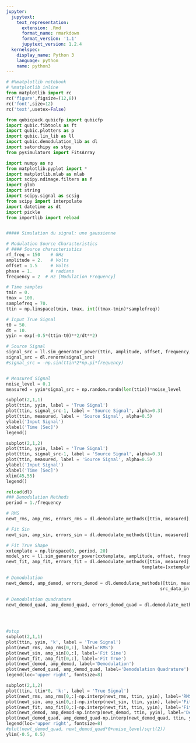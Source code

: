 ```yaml
---
jupyter:
  jupytext:
    text_representation:
      extension: .Rmd
      format_name: rmarkdown
      format_version: '1.1'
      jupytext_version: 1.2.4
  kernelspec:
    display_name: Python 3
    language: python
    name: python3
---
```


```python
# #%matplotlib notebook
# %matplotlib inline
from matplotlib import rc
rc('figure',figsize=(12,8))
rc('font',size=12)
rc('text',usetex=False)

from qubicpack.qubicfp import qubicfp
import qubic.fibtools as ft
import qubic.plotters as p
import qubic.lin_lib as ll
import qubic.demodulation_lib as dl
import satorchipy as stpy
from pysimulators import FitsArray

import numpy as np
from matplotlib.pyplot import *
import matplotlib.mlab as mlab
import scipy.ndimage.filters as f
import glob
import string
import scipy.signal as scsig
from scipy import interpolate
import datetime as dt
import pickle
from importlib import reload
```

```python

```

```python
##### Simulation du signal: une gaussienne

# Modulation Source Characteristics
# #### Source characteristics
rf_freq = 150    # GHz
amplitude = 2.   # Volts
offset = 1.5     # Volts
phase = 1.       # radians
frequency = 2  # Hz [Modulation Frequency] 

# Time samples
tmin = 0.
tmax = 100.
samplefreq = 70.
ttin = np.linspace(tmin, tmax, int((tmax-tmin)*samplefreq))

# Input True Signal
t0 = 50.
dt = 10.
yyin = exp(-0.5*(ttin-t0)**2/dt**2)

# Source Signal
signal_src = ll.sim_generator_power(ttin, amplitude, offset, frequency, phase, rf_freq = rf_freq)
signal_src = dl.renorm(signal_src)
#signal_src = -np.sin(ttin*2*np.pi*frequency)


# Measured Signal
noise_level = 0.1
measured = yyin*signal_src + np.random.randn(len(ttin))*noise_level

subplot(2,1,1)
plot(ttin, yyin, label = 'True Signal')
plot(ttin, signal_src-1, label = 'Source Signal', alpha=0.3)
plot(ttin, measured, label = 'Source Signal', alpha=0.5)
ylabel('Input Signal')
xlabel('Time [Sec]')
legend()

subplot(2,1,2)
plot(ttin, yyin, label = 'True Signal')
plot(ttin, signal_src-1, label = 'Source Signal', alpha=0.3)
plot(ttin, measured, label = 'Source Signal', alpha=0.5)
ylabel('Input Signal')
xlabel('Time [Sec]')
xlim(45,55)
legend()
```

```python
reload(dl)
### Demodulation Methods
period = 1./frequency

# RMS
newt_rms, amp_rms, errors_rms = dl.demodulate_methods([ttin, measured], 1./period, method='rms', remove_noise=True)

# Fit Sin
newt_sin, amp_sin, errors_sin = dl.demodulate_methods([ttin, measured], 1./period, method='fit')

# Fit True Shape
xxtemplate = np.linspace(0, period, 20)
model_src = ll.sim_generator_power(xxtemplate, amplitude, offset, frequency, phase, rf_freq = rf_freq)
newt_fit, amp_fit, errors_fit = dl.demodulate_methods([ttin, measured], 1./period, method='fit', 
                                                    template=[xxtemplate, model_src])

# Demodulation
newt_demod, amp_demod, errors_demod = dl.demodulate_methods([ttin, measured], 1./period, method='demod',
                                                           src_data_in = [ttin, signal_src])

# Demodulation quadrature
newt_demod_quad, amp_demod_quad, errors_demod_quad = dl.demodulate_methods([ttin, measured], 1./period, 
                                                                           method='demod_quad', remove_noise=True,
                                                                           src_data_in = [ttin, signal_src])


#stop
subplot(2,1,1)
plot(ttin, yyin, 'k', label = 'True Signal')
plot(newt_rms, amp_rms[0,:], label='RMS')
plot(newt_sin, amp_sin[0,:], label='Fit Sine')
plot(newt_fit, amp_fit[0,:], label='Fit True')
plot(newt_demod, amp_demod, label='Demodulation')
plot(newt_demod_quad, amp_demod_quad, label='Demodulation Quadrature')
legend(loc='upper right', fontsize=8)

subplot(2,1,2)
plot(ttin, ttin*0, 'k:', label = 'True Signal')
plot(newt_rms, amp_rms[0,:]-np.interp(newt_rms, ttin, yyin), label='RMS')
plot(newt_sin, amp_sin[0,:]-np.interp(newt_sin, ttin, yyin), label='Fit Sine')
plot(newt_fit, amp_fit[0,:]-np.interp(newt_fit, ttin, yyin), label='Fit True')
plot(newt_demod, amp_demod-np.interp(newt_demod, ttin, yyin), label='Demodulation')
plot(newt_demod_quad, amp_demod_quad-np.interp(newt_demod_quad, ttin, yyin), label='Demodulation Quadrature')
legend(loc='upper right', fontsize=8)
#plot(newt_demod_quad, newt_demod_quad*0+noise_level/sqrt(2))
ylim(-0.5, 0.5)
```

```python

```

```python

```
